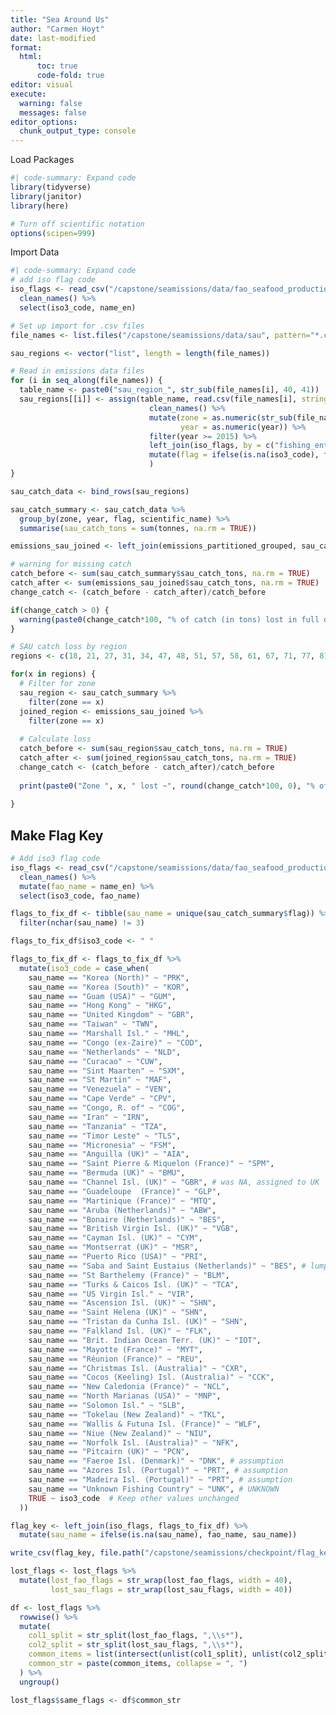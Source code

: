 ```yaml
---
title: "Sea Around Us"
author: "Carmen Hoyt"
date: last-modified
format:
  html:
      toc: true
      code-fold: true
editor: visual
execute:
  warning: false
  messages: false
editor_options: 
  chunk_output_type: console
---
```


Load Packages

```r
#| code-summary: Expand code
library(tidyverse)
library(janitor)
library(here)

# Turn off scientific notation
options(scipen=999)
```

Import Data

```r
#| code-summary: Expand code
# add iso flag code
iso_flags <- read_csv("/capstone/seamissions/data/fao_seafood_production/CL_FI_COUNTRY_GROUPS.csv", show_col_types = FALSE) %>%
  clean_names() %>%
  select(iso3_code, name_en) 

# Set up import for .csv files
file_names <- list.files("/capstone/seamissions/data/sau", pattern="*.csv", full.names = TRUE)

sau_regions <- vector("list", length = length(file_names))

# Read in emissions data files
for (i in seq_along(file_names)) {
  table_name <- paste0("sau_region_", str_sub(file_names[i], 40, 41))
  sau_regions[[i]] <- assign(table_name, read.csv(file_names[i], stringsAsFactors = FALSE, check.names = TRUE) %>%
                               clean_names() %>%
                               mutate(zone = as.numeric(str_sub(file_names[i], 40, 41)),
                                      year = as.numeric(year)) %>%
                               filter(year >= 2015) %>%
                               left_join(iso_flags, by = c("fishing_entity" = "name_en")) %>%
                               mutate(flag = ifelse(is.na(iso3_code), fishing_entity, iso3_code))
                               )
}

sau_catch_data <- bind_rows(sau_regions)

sau_catch_summary <- sau_catch_data %>%
  group_by(zone, year, flag, scientific_name) %>%
  summarise(sau_catch_tons = sum(tonnes, na.rm = TRUE))

emissions_sau_joined <- left_join(emissions_partitioned_grouped, sau_catch_summary, by = c("zone", "year", "flag"))

# warning for missing catch
catch_before <- sum(sau_catch_summary$sau_catch_tons, na.rm = TRUE)
catch_after <- sum(emissions_sau_joined$sau_catch_tons, na.rm = TRUE)
change_catch <- (catch_before - catch_after)/catch_before

if(change_catch > 0) {
  warning(paste0(change_catch*100, "% of catch (in tons) lost in full dataset during join."))
}

# SAU catch loss by region
regions <- c(18, 21, 27, 31, 34, 47, 48, 51, 57, 58, 61, 67, 71, 77, 81, 87, 88)

for(x in regions) {
  # Filter for zone
  sau_region <- sau_catch_summary %>%
    filter(zone == x)
  joined_region <- emissions_sau_joined %>%
    filter(zone == x)
  
  # Calculate loss
  catch_before <- sum(sau_region$sau_catch_tons, na.rm = TRUE)
  catch_after <- sum(joined_region$sau_catch_tons, na.rm = TRUE)
  change_catch <- (catch_before - catch_after)/catch_before
  
  print(paste0("Zone ", x, " lost ~", round(change_catch*100, 0), "% of catch (in tons)."))
  
}
```

## Make Flag Key

```r
# Add iso3 flag code
iso_flags <- read_csv("/capstone/seamissions/data/fao_seafood_production/CL_FI_COUNTRY_GROUPS.csv", show_col_types = FALSE) %>%
  clean_names() %>%
  mutate(fao_name = name_en) %>%
  select(iso3_code, fao_name)

flags_to_fix_df <- tibble(sau_name = unique(sau_catch_summary$flag)) %>%
  filter(nchar(sau_name) != 3) 

flags_to_fix_df$iso3_code <- " "

flags_to_fix_df <- flags_to_fix_df %>%
  mutate(iso3_code = case_when(
    sau_name == "Korea (North)" ~ "PRK",
    sau_name == "Korea (South)" ~ "KOR",
    sau_name == "Guam (USA)" ~ "GUM",
    sau_name == "Hong Kong" ~ "HKG",
    sau_name == "United Kingdom" ~ "GBR",
    sau_name == "Taiwan" ~ "TWN",
    sau_name == "Marshall Isl." ~ "MHL",
    sau_name == "Congo (ex-Zaire)" ~ "COD",
    sau_name == "Netherlands" ~ "NLD",
    sau_name == "Curacao" ~ "CUW",
    sau_name == "Sint Maarten" ~ "SXM",
    sau_name == "St Martin" ~ "MAF",
    sau_name == "Venezuela" ~ "VEN",
    sau_name == "Cape Verde" ~ "CPV",
    sau_name == "Congo, R. of" ~ "COG",
    sau_name == "Iran" ~ "IRN",
    sau_name == "Tanzania" ~ "TZA",
    sau_name == "Timor Leste" ~ "TLS",
    sau_name == "Micronesia" ~ "FSM",
    sau_name == "Anguilla (UK)" ~ "AIA",
    sau_name == "Saint Pierre & Miquelon (France)" ~ "SPM",
    sau_name == "Bermuda (UK)" ~ "BMU",
    sau_name == "Channel Isl. (UK)" ~ "GBR", # was NA, assigned to UK
    sau_name == "Guadeloupe  (France)" ~ "GLP",
    sau_name == "Martinique (France)" ~ "MTQ",
    sau_name == "Aruba (Netherlands)" ~ "ABW",
    sau_name == "Bonaire (Netherlands)" ~ "BES",
    sau_name == "British Virgin Isl. (UK)" ~ "VGB",
    sau_name == "Cayman Isl. (UK)" ~ "CYM",
    sau_name == "Montserrat (UK)" ~ "MSR",
    sau_name == "Puerto Rico (USA)" ~ "PRI",
    sau_name == "Saba and Saint Eustaius (Netherlands)" ~ "BES", # lumped with Bonaire
    sau_name == "St Barthelemy (France)" ~ "BLM",
    sau_name == "Turks & Caicos Isl. (UK)" ~ "TCA",
    sau_name == "US Virgin Isl." ~ "VIR",
    sau_name == "Ascension Isl. (UK)" ~ "SHN",
    sau_name == "Saint Helena (UK)" ~ "SHN",
    sau_name == "Tristan da Cunha Isl. (UK)" ~ "SHN",
    sau_name == "Falkland Isl. (UK)" ~ "FLK",
    sau_name == "Brit. Indian Ocean Terr. (UK)" ~ "IOT",
    sau_name == "Mayotte (France)" ~ "MYT",
    sau_name == "Réunion (France)" ~ "REU",
    sau_name == "Christmas Isl. (Australia)" ~ "CXR",
    sau_name == "Cocos (Keeling) Isl. (Australia)" ~ "CCK",
    sau_name == "New Caledonia (France)" ~ "NCL",
    sau_name == "North Marianas (USA)" ~ "MNP",
    sau_name == "Solomon Isl." ~ "SLB",
    sau_name == "Tokelau (New Zealand)" ~ "TKL",
    sau_name == "Wallis & Futuna Isl. (France)" ~ "WLF",
    sau_name == "Niue (New Zealand)" ~ "NIU",
    sau_name == "Norfolk Isl. (Australia)" ~ "NFK",
    sau_name == "Pitcairn (UK)" ~ "PCN",
    sau_name == "Faeroe Isl. (Denmark)" ~ "DNK", # assumption
    sau_name == "Azores Isl. (Portugal)" ~ "PRT", # assumption
    sau_name == "Madeira Isl. (Portugal)" ~ "PRT", # assumption
    sau_name == "Unknown Fishing Country" ~ "UNK", # UNKNOWN
    TRUE ~ iso3_code  # Keep other values unchanged
  ))

flag_key <- left_join(iso_flags, flags_to_fix_df) %>%
  mutate(sau_name = ifelse(is.na(sau_name), fao_name, sau_name))

write_csv(flag_key, file.path("/capstone/seamissions/checkpoint/flag_key.csv"))

lost_flags <- lost_flags %>%
  mutate(lost_fao_flags = str_wrap(lost_fao_flags, width = 40),
         lost_sau_flags = str_wrap(lost_sau_flags, width = 40))

df <- lost_flags %>%
  rowwise() %>%
  mutate(
    col1_split = str_split(lost_fao_flags, ",\\s*"),
    col2_split = str_split(lost_sau_flags, ",\\s*"),
    common_items = list(intersect(unlist(col1_split), unlist(col2_split))),
    common_str = paste(common_items, collapse = ", ")
  ) %>%
  ungroup()

lost_flags$same_flags <- df$common_str
```

